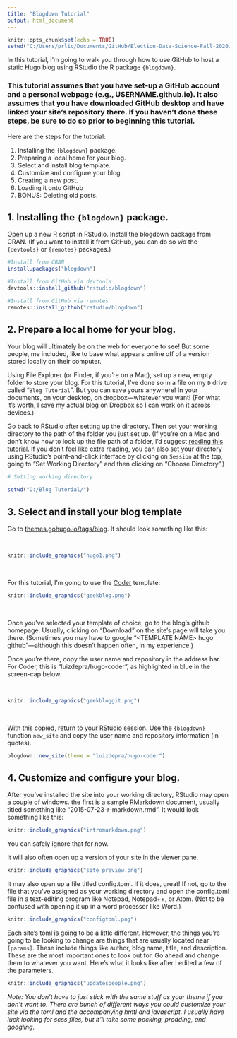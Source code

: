```yaml
---
title: "Blogdown Tutorial"
output: html_document
---
```


```r
knitr::opts_chunk$set(echo = TRUE)
setwd("C:/Users/prlic/Documents/GitHub/Election-Data-Science-Fall-2020/Labs/Blog Tutorial")
```

In this tutorial, I'm going to walk you through how to use GitHub to host a static Hugo blog using RStudio the R package `{blogdown}`.

### This tutorial assumes that you have set-up a GitHub account and a personal webpage (e.g., USERNAME.github.io). It also assumes that you have downloaded GitHub desktop and have linked your site's repository there. If you haven't done these steps, be sure to do so prior to beginning this tutorial.

Here are the steps for the tutorial:

1. Installing the `{blogdown}` package.
2. Preparing a local home for your blog.
3. Select and install blog template.
4. Customize and configure your blog.
5. Creating a new post.
6. Loading it onto GitHub
7. BONUS: Deleting old posts.

## 1. Installing the `{blogdown}` package.
Open up a new R script in RStudio. Install the blogdown package from CRAN. (If you want to install it from GitHub, you can do so *via* the `{devtools}` or `{remotes}` packages.)

```r
#Install from CRAN
install.packages("blogdown")

#Install from GitHub via devtools
devtools::install_github("rstudio/blogdown")

#Install from GitHub via remotes
remotes::install_github("rstudio/blogdown")

```


## 2. Prepare a local home for your blog.
Your blog will ultimately be on the web for everyone to see! But some people, me included, like to base what appears online off of a version stored locally on their computer.

Using File Explorer (or Finder, if you're on a Mac), set up a new, empty folder to store your blog. For this tutorial, I've done so in a file on my `D` drive called "`Blog Tutorial`". But you can save yours anywhere! In your documents, on your desktop, on dropbox---whatever you want! (For what it's worth, I save my actual blog on Dropbox so I can work on it across devices.)

Go back to RStudio after setting up the directory. Then set your working directory to the path of the folder you just set up. (If you're on a Mac and don't know how to look up the file path of a folder, I'd suggest [reading this tutorial.](https://www.switchingtomac.com/tutorials/osx/5-ways-to-reveal-the-path-of-a-file-on-macos/#:~:text=To%20see%20it%20for%20yourself,your%20file%20is%20located%20in.) If you don't feel like extra reading, you can also set your directory using RStudio's point-and-click interface by clicking on `Session` at the top, going to "Set Working Directory" and then clicking on "Choose Directory".) 

```r
# Setting working directory

setwd("D:/Blog Tutorial/")

```

## 3. Select and install your blog template

Go to [themes.gohugo.io/tags/blog](https://themes.gohugo.io/tags/blog/). It should look something like this:

<br>
```r
knitr::include_graphics("hugo1.png")
```
<br>

For this tutorial, I'm going to use the [Coder](https://themes.gohugo.io/hugo-coder/) template:
<br>
```r
knitr::include_graphics("geekblog.png")
```
<br>

Once you've selected your template of choice, go to the blog's github homepage. Usually, clicking on "Download" on the site's page will take you there. (Sometimes you may have to google "\<TEMPLATE NAME\> hugo github"---although this doesn't happen often, in my experience.) 

Once you're there, copy the user name and repository in the address bar. For Coder, this is "luizdepra/hugo-coder", as highlighted in blue in the screen-cap below.

<br>
```r
knitr::include_graphics("geekbloggit.png")
```
<br>

With this copied, return to your RStudio session. Use the `{blogdown}` function `new_site` and copy the user name and repository information (in quotes).

```r
blogdown::new_site(theme = "luizdepra/hugo-coder")
```

## 4. Customize and configure your blog.

After you've installed the site into your working directory, RStudio may open a couple of windows. the first is a sample RMarkdown document, usually titled something like "2015-07-23-r-markdown.rmd". It would look something like this:

```r
knitr::include_graphics("intromarkdown.png")
```

You can safely ignore that for now.

It will also often open up a version of your site in the viewer pane.

```r
knitr::include_graphics("site preview.png")
```


It may also open up a file titled config.toml. If it does, great! If not, go to the file that you've assigned as your working directory and open the config.toml file in a text-editing program like Notepad, Notepad++, or Atom. (Not to be confused with opening it up in a word processor like Word.)


```r
knitr::include_graphics("configtoml.png")
```

Each site's toml is going to be a little different. However, the things you're going to be looking to change are things that are usually located near `[params]`. These include things like author, blog name, title, and description. These are the most important ones to look out for. Go ahead and change them to whatever you want. Here's what it looks like after I edited a few of the parameters.

```r
knitr::include_graphics("updatespeople.png")
```

*Note: You don't have to just stick with the same stuff as your theme if you don't want to. There are bunch of different ways you could customize your site _via_ the toml and the accompanying hmtl and javascript. I usually have luck looking for scss files, but it'll take some pocking, prodding, and googling.* 



